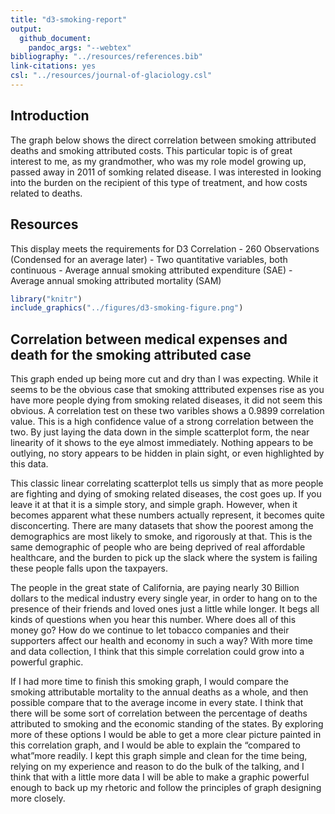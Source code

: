 ```yaml
---
title: "d3-smoking-report"
output: 
  github_document:
    pandoc_args: "--webtex"
bibliography: "../resources/references.bib"
link-citations: yes
csl: "../resources/journal-of-glaciology.csl"
---
```


## Introduction

The graph below shows the direct correlation between smoking attributed deaths and smoking attributed costs. This particular topic is of great interest to me, as my grandmother, who was my role model growing up, passed away in 2011 of somking related disease. I was interested in looking into the burden on the recipient of this type of treatment, and how costs related to deaths. 

## Resources
This display meets the requirements for D3 Correlation
- 260 Observations (Condensed for an average later)
- Two quantitative variables, both continuous
- Average annual smoking attributed expenditure (SAE)
- Average annual smoking attributed mortality (SAM)



```r
library("knitr")
include_graphics("../figures/d3-smoking-figure.png")
```

## Correlation between medical expenses and death for the smoking attributed case
This graph ended up being more cut and dry than I was expecting. While it seems to be the obvious case that smoking atttributed expenses rise as you have more people dying from smoking related diseases, it did not seem this obvious. A correlation test on these two varibles shows a 0.9899 correlation value. This is a high confidence value of a strong correlation between the two. By just laying the data down in the simple scatterplot form, the near linearity of it shows to the eye almost immediately. Nothing appears to be outlying, no story appears to be hidden in plain sight, or even highlighted by this data. 

This classic linear correlating scatterplot tells us simply that as more people are fighting and dying of smoking related diseases, the cost goes up. If you leave it at that it is a simple story, and simple graph. However, when it becomes apparent what these numbers actually represent, it becomes quite disconcerting. There are many datasets that show the poorest among the demographics are most likely to smoke, and rigorously at that. This is the same demographic of people who are being deprived of real affordable healthcare, and the burden to pick up the slack where the system is failing these people falls upon the taxpayers. 

The people in the great state of California, are paying nearly 30 Billion dollars to the medical industry every single year, in order to hang on to the presence of their friends and loved ones just a little while longer. It begs all kinds of questions when you hear this number. Where does all of this money go? How do we continue to let tobacco companies and their supporters affect our health and economy in such a way? With more time and data collection, I think that this simple correlation could grow into a powerful graphic.

If I had more time to finish this smoking graph, I would compare the smoking attributable mortality to the annual deaths as a whole, and then possible compare that to the average income in every state. I think that there will be some sort of correlation between the percentage of deaths attributed to smoking and the economic standing of the states. By exploring more of these options I would be able to get a more clear picture painted in this correlation graph, and I would be able to explain the "compared to what"more readily. I kept this graph simple and clean for the time being, relying on my experience and reason to do the bulk of the talking, and I think that with a little more data I will be able to make a graphic powerful enough to back up my rhetoric and follow the principles of graph designing more closely.
